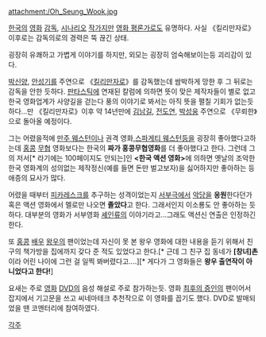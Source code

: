 attachment:/Oh_Seung_Wook.jpg

[[한국]]의 [[영화]] [[감독]], [[시나리오]] [[작가]]지만 [[영화 평론가]]로도 유명하다. 사실 《킬리만자로》이후로는 감독의로의 경력은 뚝 끊긴 상태.

굉장히 유쾌하고 가볍게 이야기를 하지만, 외모는 굉장히 엄숙해보이는등 괴리감이 있다. 

[[박신양]], [[안성기]]를 주연으로 《[[킬리만자로]]》를 감독했는데 쌈박하게 망한 후 그 뒤로는 감독을 안한 듯하다. [[판타스틱]]에 연재된 칼럼에 의하면 뜻이 맞은 제작자들이 별로 없고 한국 영화업계가 사양길을 걷는다 풍의 이야기로 봐서는 아직 뜻을 펼칠 기회가 없는듯하다...만 《킬리만자로》이후 약 14년만에 [[김남길]], [[전도연]], [[박성웅]] 주연으로 《무뢰한》으로 돌아올 예정이다.

그는 어렸을적에 [[만주 웨스턴]]이나 권격 영화,[[스파게티 웨스턴]]등을 굉장히 좋아했다고하는데 [[홍콩]] [[무협]] 영화보다는 한국의 '''짜가 홍콩무협영화'''를 더 좋아했다고 한다. 그런데 그의 저서[* 라기에는 100페이지도 안되는]인 '''<한국 액션 영화>'''에 의하면 옛날의 조악한 한국 영화계의 성의없는 제작정신(예를 들면 돈만 벌고보자)을 싫어하지만 좋아하는 등 애증의 묘사가 많다. 

어렸을 때부터 [[피카레스크]]를 추구하는 성격이었는지 [[서부극]]에서 [[악당]]을 '''응원'''한다던가 혹은 액션 영화에서 멜로만 나오면 '''졸았다'''고 한다. 그래서인지 이소룡도 안 좋아하는 듯하다. 대부분의 영화가 서부영화 [[셰인]]류의 이야기라고...그래도 액션신 연출은 인정하긴 한다.

또 [[홍콩]] [[배우]] [[왕우]]의 팬이었는데 자신이 못 본 왕우 영화에 대한 내용을 듣기 위해서 친구의 책가방을 집에까지 갖다 준 적도 있었다고 한다.[* 근데 그 친구 집 동네가 '''[창녀]촌'''이라 어린 나이에 그런 걸 일찍 봐버렸다고....][* 게다가 그 영화들은 '''왕우 출연작이 아니었다고 한다!''']

요새는 주로 [[영화]] [[DVD]]의 음성 해설로 주로 참가하는듯.
영화 [[최후의 증인]]의 팬이어서 잡지에서 기고문을 쓰고 씨네마테크 추천작으로 이 영화를 꼽기도 했다. DVD로 발매되었을 땐 코멘터리에 참여하였다.

[[각주]]
